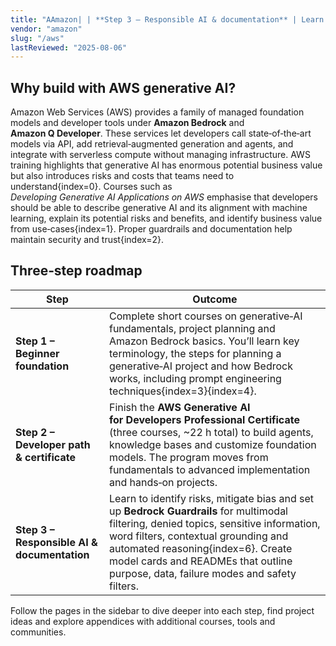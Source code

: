 ```yaml
---
title: "AAmazon| | **Step 3 – Responsible AI & documentation** | Learn to identify risks, mitigate bias and set up **Bedrock Guardrails** for multimodal filtering, denied topics, sensitive information, word filters, contextual grounding and automated reasoning.  Create model cards and READMEs that outline purpose, data, failure modes and safety filters. |*Step 1 – Beginner foundation** | Complete short courses on generative‑AI fundamentals, project planning and Amazon Bedrock basics.  You'll learn key terminology, the steps for planning a generative‑AI project and how Bedrock works, including prompt engineering techniques. |Web Services (AWS) provides a family of managed foundation models and developer tools under **Amazon Bedrock** and **Amazon Q Developer**.  These services let developers call state‑of‑the‑art models via API, add retrieval‑augmented generation and agents, and integrate with serverless compute without managing infrastructure.  AWS training highlights that generative AI has enormous potential business value but also introduces risks and costs that teams need to understand.  Courses such as *Developing Generative AI Applications on AWS* emphasise that developers should be able to describe generative AI and its alignment with machine learning, explain its potential risks and benefits, and identify business value from use‑cases.  Proper guardrails and documentation help maintain security and trust.S Generative AI Developer Path"
vendor: "amazon"
slug: "/aws"
lastReviewed: "2025-08-06"
---
```



<VendorLanding vendor="amazon" />

## Why build with AWS generative AI?

Amazon Web Services (AWS) provides a family of managed foundation models and developer tools under **Amazon Bedrock** and **Amazon Q Developer**.  These services let developers call state‑of‑the‑art models via API, add retrieval‑augmented generation and agents, and integrate with serverless compute without managing infrastructure.  AWS training highlights that generative AI has enormous potential business value but also introduces risks and costs that teams need to understand{index=0}.  Courses such as *Developing Generative AI Applications on AWS* emphasise that developers should be able to describe generative AI and its alignment with machine learning, explain its potential risks and benefits, and identify business value from use‑cases{index=1}.  Proper guardrails and documentation help maintain security and trust{index=2}.

## Three‑step roadmap

| Step | Outcome |
|------|---------|
| **Step 1 – Beginner foundation** | Complete short courses on generative‑AI fundamentals, project planning and Amazon Bedrock basics.  You’ll learn key terminology, the steps for planning a generative‑AI project and how Bedrock works, including prompt engineering techniques{index=3}{index=4}. |
| **Step 2 – Developer path & certificate** | Finish the **AWS Generative AI for Developers Professional Certificate** (three courses, ~22 h total) to build agents, knowledge bases and customize foundation models.  The program moves from fundamentals to advanced implementation and hands‑on projects. |
| **Step 3 – Responsible AI & documentation** | Learn to identify risks, mitigate bias and set up **Bedrock Guardrails** for multimodal filtering, denied topics, sensitive information, word filters, contextual grounding and automated reasoning{index=6}.  Create model cards and READMEs that outline purpose, data, failure modes and safety filters. |

Follow the pages in the sidebar to dive deeper into each step, find project ideas and explore appendices with additional courses, tools and communities.
